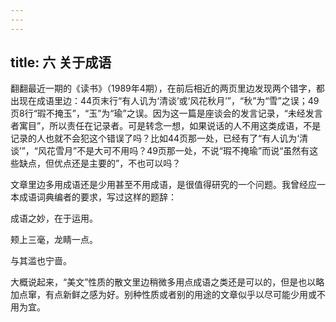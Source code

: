 ```yaml
---
---
---
```

title: 六 关于成语
---






翻翻最近一期的《读书》（1989年4期），在前后相近的两页里边发现两个错字，都出现在成语里边：44页末行“有人讥为‘清谈’或‘风花秋月’”，“秋”为“雪”之误；49页8行“瑕不掩玉”，“玉”为“瑜”之误。因为这一篇是座谈会的发言记录，“未经发言者寓目”，所以责任在记录者。可是转念一想，如果说话的人不用这类成语，不是记录的人也就不会犯这个错误了吗？比如44页那一处，已经有了“有人讥为‘清谈’”，“风花雪月”不是大可不用吗？49页那一处，不说“瑕不掩瑜”而说“虽然有这些缺点，但优点还是主要的”，不也可以吗？

文章里边多用成语还是少用甚至不用成语，是很值得研究的一个问题。我曾经应一本成语词典编者的要求，写过这样的题辞：

成语之妙，在于运用。

颊上三毫，龙睛一点。

与其滥也宁啬。

大概说起来，“美文”性质的散文里边稍微多用点成语之类还是可以的，但是也以略加点窜，有点新鲜之感为好。别种性质或者别的用途的文章似乎以尽可能少用或不用为宜。